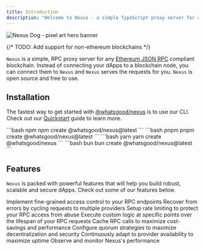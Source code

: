 ```yaml
---
title: Introduction
description: "Welcome to Nexus - a simple TypeScript proxy server for any JSON RPC compliant blockchain"
---
```


<img
  className="block w-full"
  src="/images/nexus-hero-banner.svg"
  alt="Nexus Dog - pixel art hero banner"
/>

{/* TODO: Add support for non-ethereum blockchains */}

`Nexus` is a simple, RPC proxy server for any [Ethereum JSON RPC](https://ethereum.org/en/developers/docs/apis/json-rpc/) compliant blockchain. Instead of connecting your dApps to a blockchain node, you can connect them to `Nexus` and `Nexus` serves the requests for you. `Nexus` is open source and free to use.

## Installation

The fastest way to get started with [@whatsgood/nexus](https://npmjs.org/package/@whatsgood/nexus) is to use our CLI. Check out our [Quickstart](/get-started/quickstart) guide to learn more.

<CodeGroup>
```bash npm
npm create @whatsgood/nexus@latest
```
```bash pnpm
pnpm create @whatsgood/nexus@latest
```
```bash yarn 
yarn create @whatsgood/nexus
```
```bash bun
bun create @whatsgood/nexus@latest
```

</CodeGroup>


## Features

`Nexus` is packed with powerful features that will help you build robust, scalable and secure dApps. Check out some of our features below.

<Snippet file="warning-pre-alpha.mdx" />

<CardGroup cols={2}>
  <Card
    title="Authorization"
    icon="key-skeleton-left-right"
    iconType="solid"
    href="/features/authorization"
  >
    Implement fine-grained access control to your RPC endpoints
  </Card>
  <Card
    title="Request Cycling"
    icon="arrows-spin"
    iconType="solid"
    href="/features/request-cycling"
  >
    Recover from errors by cycling requests to multiple providers
  </Card>
  <Card
    title="Rate Limiting"
    icon="gauge"
    iconType="regular"
    href="/features/rate-limiting"
  >
    Setup rate limiting to protect your RPC access from abuse
  </Card>
  <Card
    title="Lifecycle Hooks"
    icon="conveyor-belt-arm"
    iconType="regular"
    href="/features/lifecycle-hooks"
  >
    Execute custom logic at specific points over the lifespan of your RPC
    requests
  </Card>
  <Card title="Caching" icon="box" iconType="regular" href="/features/caching">
    Cache RPC calls to maximize cost-savings and performance
  </Card>
  <Card title="Quorum" icon="ballot" iconType="regular" href="/features/quorum">
    Configure quorum strategies to maximize decentralization and security
  </Card>
  <Card
    title="Adaptive Performance"
    icon="chart-line-up"
    iconType="regular"
    href="/features/adaptive-performance"
  >
    Continuously adapt to provider availability to maximize uptime
  </Card>
  <Card
    title="Observability"
    icon="telescope"
    iconType="regular"
    href="/features/observability"
  >
    Observe and monitor Nexus's performance
  </Card>
</CardGroup>
